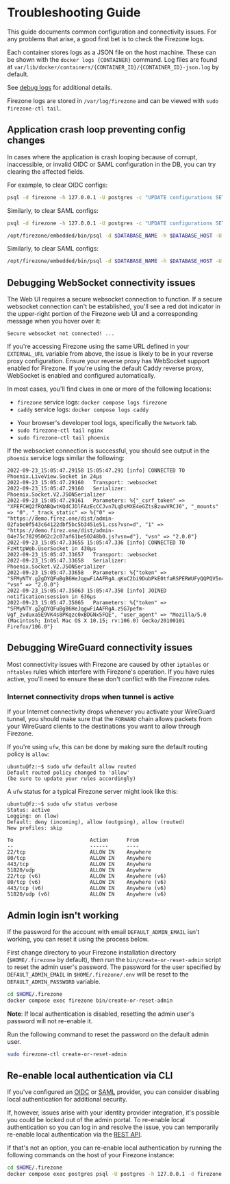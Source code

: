 
# Troubleshooting Guide

This guide documents common configuration and connectivity issues. For any
problems that arise, a good first bet is to check the Firezone logs.

<TabsGroup>
<TabsItem title="Docker" active>

Each container stores logs as a JSON file on the host machine. These can be
shown with the `docker logs {CONTAINER}` command. Log files are found at
`var/lib/docker/containers/{CONTAINER_ID}/{CONTAINER_ID}-json.log` by default.

See [debug logs](/docs/administer/debug-logs) for additional details.

</TabsItem>
<TabsItem title="Omnibus">

Firezone logs are stored in `/var/log/firezone` and can be viewed with
`sudo firezone-ctl tail`.

</TabsItem>
</TabsGroup>

## Application crash loop preventing config changes

In cases where the application is crash looping because of corrupt,
inaccessible, or invalid OIDC or SAML configuration in the DB, you can try
clearing the affected fields.

For example, to clear OIDC configs:

<TabsGroup>
<TabsItem title="Docker" active>

```bash
psql -d firezone -h 127.0.0.1 -U postgres -c "UPDATE configurations SET openid_connect_providers = '[]'"
```

Similarly, to clear SAML configs:

```bash
psql -d firezone -h 127.0.0.1 -U postgres -c "UPDATE configurations SET saml_identity_providers = '[]'"
```

</TabsItem>
<TabsItem title="Omnibus">

```bash
/opt/firezone/embedded/bin/psql -d $DATABASE_NAME -h $DATABASE_HOST -U $DATABASE_USER -c "UPDATE configurations SET openid_connect_providers = '[]'"
```

Similarly, to clear SAML configs:

```bash
/opt/firezone/embedded/bin/psql -d $DATABASE_NAME -h $DATABASE_HOST -U $DATABASE_USER -c "UPDATE configurations SET saml_identity_providers = '[]'"
```

</TabsItem>
</TabsGroup>

## Debugging WebSocket connectivity issues

The Web UI requires a secure websocket connection to function. If a secure
websocket connection can't be established, you'll see a red dot indicator in the
upper-right portion of the Firezone web UI and a corresponding message when you
hover over it:

```text
Secure websocket not connected! ...
```

If you're accessing Firezone using the same URL defined in your `EXTERNAL_URL`
variable from above, the issue is likely to be in your reverse proxy
configuration. Ensure your reverse proxy has WebSocket support enabled for
Firezone. If you're using the default Caddy reverse proxy, WebSocket is enabled
and configured automatically.

In most cases, you'll find clues in one or more of the following locations:

<TabsGroup>
<TabsItem title="Docker" active>

- `firezone` service logs: `docker compose logs firezone`
- `caddy` service logs: `docker compose logs caddy`

</TabsItem>
<TabsItem title="Omnibus">

- Your browser's developer tool logs, specifically the `Network` tab.
- `sudo firezone-ctl tail nginx`
- `sudo firezone-ctl tail phoenix`

If the websocket connection is successful, you should see output in the
`phoenix` service logs similar the following:

```text
2022-09-23_15:05:47.29158 15:05:47.291 [info] CONNECTED TO Phoenix.LiveView.Socket in 24µs
2022-09-23_15:05:47.29160   Transport: :websocket
2022-09-23_15:05:47.29160   Serializer: Phoenix.Socket.V2.JSONSerializer
2022-09-23_15:05:47.29161   Parameters: %{"_csrf_token" => "XFEFCHQ2fRQABQwtKQdCJDlFAzEcCCJvn7LqDsMXE4eGZtsBzuwVRCJ6", "_mounts" => "0", "_track_static" => %{"0" => "https://demo.firez.one/dist/admin-02fabe0f543c64122dbf5bc5b3451e51.css?vsn=d", "1" => "https://demo.firez.one/dist/admin-04e75c78295062c2c07af61be50248b0.js?vsn=d"}, "vsn" => "2.0.0"}
2022-09-23_15:05:47.33655 15:05:47.336 [info] CONNECTED TO FzHttpWeb.UserSocket in 430µs
2022-09-23_15:05:47.33657   Transport: :websocket
2022-09-23_15:05:47.33658   Serializer: Phoenix.Socket.V2.JSONSerializer
2022-09-23_15:05:47.33658   Parameters: %{"token" => "SFMyNTY.g2gDYQFuBgB6HeJqgwFiAAFRgA.qKoC2bi9DubPkE0tfaRSPERWUFyQQPQV5n4nFKVppxc", "vsn" => "2.0.0"}
2022-09-23_15:05:47.35063 15:05:47.350 [info] JOINED notification:session in 636µs
2022-09-23_15:05:47.35065   Parameters: %{"token" => "SFMyNTY.g2gDYQFuBgB6HeJqgwFiAAFRgA.zSG7pefm-Vgf_zvduxa5E9VK4s8PKqzc0xBDGNx5FQE", "user_agent" => "Mozilla/5.0 (Macintosh; Intel Mac OS X 10.15; rv:106.0) Gecko/20100101 Firefox/106.0"}
```

</TabsItem>
</TabsGroup>

## Debugging WireGuard connectivity issues

Most connectivity issues with Firezone are caused by other `iptables` or
`nftables` rules which interfere with Firezone's operation. If you have rules
active, you'll need to ensure these don't conflict with the Firezone rules.

### Internet connectivity drops when tunnel is active

If your Internet connectivity drops whenever you activate your WireGuard tunnel,
you should make sure that the `FORWARD` chain allows packets from your WireGuard
clients to the destinations you want to allow through Firezone.

If you're using `ufw`, this can be done by making sure the default routing
policy is `allow`:

```text
ubuntu@fz:~$ sudo ufw default allow routed
Default routed policy changed to 'allow'
(be sure to update your rules accordingly)
```

A `ufw` status for a typical Firezone server might look like this:

```text
ubuntu@fz:~$ sudo ufw status verbose
Status: active
Logging: on (low)
Default: deny (incoming), allow (outgoing), allow (routed)
New profiles: skip

To                         Action      From
--                         ------      ----
22/tcp                     ALLOW IN    Anywhere
80/tcp                     ALLOW IN    Anywhere
443/tcp                    ALLOW IN    Anywhere
51820/udp                  ALLOW IN    Anywhere
22/tcp (v6)                ALLOW IN    Anywhere (v6)
80/tcp (v6)                ALLOW IN    Anywhere (v6)
443/tcp (v6)               ALLOW IN    Anywhere (v6)
51820/udp (v6)             ALLOW IN    Anywhere (v6)
```

## Admin login isn't working

If the password for the account with email `DEFAULT_ADMIN_EMAIL` isn't working,
you can reset it using the process below.

<TabsGroup>
<TabsItem title="Docker" active>

First change directory to your Firezone installation directory
(`$HOME/.firezone` by default), then run the `bin/create-or-reset-admin` script
to reset the admin user's password. The password for the user specified by
`DEFAULT_ADMIN_EMAIL` in `$HOME/.firezone/.env` will be reset to the
`DEFAULT_ADMIN_PASSWORD` variable.

```bash
cd $HOME/.firezone
docker compose exec firezone bin/create-or-reset-admin
```

**Note**: If local authentication is disabled, resetting the admin user's
password will not re-enable it.

</TabsItem>
<TabsItem title="Omnibus">

Run the following command to reset the password on the default admin user.

```bash
sudo firezone-ctl create-or-reset-admin
```

</TabsItem>
</TabsGroup>

## Re-enable local authentication via CLI

If you've configured an [OIDC](/docs/authenticate/oidc) or
[SAML](/docs/authenticate/saml) provider, you can consider disabling local
authentication for additional security.

If, however, issues arise with your identity provider integration, it's possible
you could be locked out of the admin portal. To re-enable local authentication
so you can log in and resolve the issue, you can temporarily re-enable local
authentication via the [REST API](/docs/reference/rest-api/configurations).

If that's not an option, you can re-enable local authentication by running the
following commands on the host of your Firezone instance:

```bash
cd $HOME/.firezone
docker compose exec postgres psql -U postgres -h 127.0.0.1 -d firezone -c "UPDATE configurations SET local_auth_enabled = 't'"
```

<SupportOptions />
